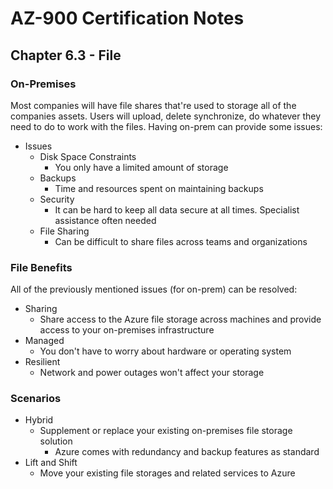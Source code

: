 # AZ-900 Certification Notes
## Chapter 6.3 - File

### On-Premises
Most companies will have file shares that're used to storage all of the companies assets. Users will upload, delete synchronize, do whatever they need to do to work with the files. Having on-prem can provide some issues:
* Issues
	* Disk Space Constraints
		* You only have a limited amount of storage
	* Backups
		* Time and resources spent on maintaining backups
	* Security
		* It can be hard to keep all data secure at all times. Specialist assistance often needed
	* File Sharing
		* Can be difficult to share files across teams and organizations

### File Benefits
All of the previously mentioned issues (for on-prem) can be resolved:
* Sharing
	* Share access to the Azure file storage across machines and provide access to your on-premises infrastructure
* Managed
	* You don't have to worry about hardware or operating system
* Resilient
	* Network and power outages won't affect your storage

### Scenarios
* Hybrid
	* Supplement or replace your existing on-premises file storage solution
		* Azure comes with redundancy and backup features as standard
* Lift and Shift
	* Move your existing file storages and related services to Azure